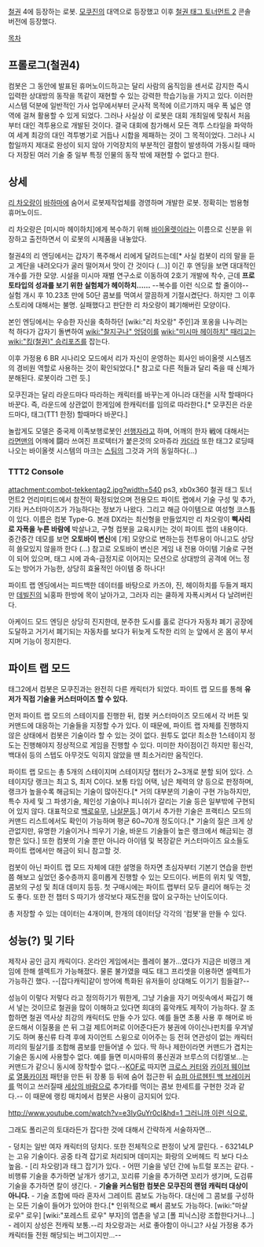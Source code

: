 [[철권]] 4에 등장하는 로봇. [[모쿠진]]의 대역으로 등장했고 이후 [[철권 태그 토너먼트 2]] 콘솔 버전에 등장했다.

[[목차]]

== 프롤로그(철권4) ==
컴봇은 그 동안에 발표된 휴머노이드하고는 달리 사람의 움직임을 센서로 감지한 즉시 입력한 상대방의 동작을 똑같이 재현할 수 있는 강력한 학습기능을 가지고 있다. 이러한 시스템 덕분에 일반적인 가사 업무에서부터 군사적 목적에 이르기까지 매우 폭 넓은 영역에 걸쳐 활용할 수 있게 되었다.
그러나 사실상 이 로봇은 대회 개최일에 맞춰서 처음부터 대인 격투용으로 개발된 것이다. 결국 대회에 참가해서 모든 격투 스타일을 파악하여 세계 최강의 대인 격투병기로 거듭나 시합을 제패하는 것이 그 목적이었다.
그러나 시합일까지 제대로 완성이 되지 않아 기억장치의 부분적인 결함이 발생하여 가동시킬 때마다 저장된 여러 기술 중 일부 특정 인물의 동작 밖에 재현할 수 없다고 한다. 

== 상세 ==
[[리 차오랑]]이 [[바하마]]에 숨어서 로봇제작업체를 경영하며 개발한 로봇. 정확히는 범용형 휴머노이드.

리 차오랑은 [미시마 헤이하치]에게 복수하기 위해 [[바이올렛]]이라는 이름으로 신분을 위장하고 출전하면서 이 로봇의 시제품을 내놓았다.

철권4의 리 엔딩에서는 갑자기 폭주해서 리에게 달려드는데[* 사실 컴봇이 리의 말을 듣고 계단을 내려오다가 굴러 떨어져서 맛이 간 것이다 (...)] 이긴 후 엔딩을 보면 대대적인 개수를 가한 모양. 시설을 미시마 재벌 연구소로 이동하여 2호기 개발에 착수, 근데 '''프로토타입의 성과를 보기 위한 실험체가 헤이하치......''' --복수를 이런 식으로 할 줄이야-- 실험 개시 후 10.23초 만에 50단 콤보를 먹여서 깔끔하게 기절시켰단다. 하지만 그 이후 스토리에 대해서는 불명. 실패했다고 판단한 리 차오랑이 폐기해버린 모양이다.

본인 엔딩에서는 우승한 자신을 축하하던 [wiki:"리 차오랑" 주인]과 포옹을 나누려는 척 하다가 갑자기 돌변하여 [[wiki:"찰지구나" 엉덩이를]] [[wiki:"미시마 헤이하치" 때리고는]] [[wiki:"킹(철권)" 승리포즈]]를 잡는다.

이후 가정용 6 BR 시나리오 모드에서 리가 자신이 운영하는 회사인 바이올렛 시스템즈의 경비원 역할로 사용하는 것이 확인되었다.[* 참고로 다른 적들과 달리 죽을 때 신체가 분해된다. 로봇이라 그런 듯.]

모쿠진과는 달리 라운드마다 따라하는 캐릭터를 바꾸는게 아니라 대전을 시작 할때마다 바꾼다. 즉, 라운드에 상관없이 한게임에 한캐릭터를 임의로 따라한다.[* 모쿠진은 라운드마다, 태그(TT1 한정) 할때마다 바꾼다.]

놀랍게도 모델은 중국제 이족보행로봇인 [[선행자]]라고 하며, 어깨의 한자 戦에 대해서는[[라면맨]]의 어깨에 闘라 쓰여진 프로텍터가 붙은것의 오마쥬라 [[카더라]]  또한 태그2 로딩때 나오는 바이올렛 시스템의 마크는 [[스팀]]의 그것과 거의 동일하다(...)

=== TTT2 Console ===
attachment:combot-tekkentag2.jpg?width=540
ps3, xb0x360 철권 태그 토너먼트2 언리미티드에서 참전이 확정되었으며 전용모드 파이트 랩에서 기술 구성 및 추가, 기타 커스터마이즈가 가능하다는 정보가 나왔다. 그리고 해금 아이템으로 여성형 코스튬이 있다. 이름은 컴봇 Type-G.
{{{#!html
<iframe width="560" height="315" src="http://www.youtube.com/embed/VzTtJY4Pkak" frameborder="0" allowfullscreen></iframe>
}}}
본래 DX라는 최신형을 만들었지만 리 차오랑이 '''삑사리로 자폭을 누른 바람에''' 박살나고, 구형 컴봇을 교육시키는 것이 파이트 랩의 내용이다.  중간중간 데모를 보면 '''오토바이 변신'''에 [개] 모양으로 변하는등 전투용이 아니고도 상당히 쓸모있지 않을까 한다 (...) 참고로 오토바이 변신은 게임 내 전용 아이템 기술로 구현이 되어 있으며, 태그 시에 과속-급정지로 이어지는 모션으로 상대방의 공격에 어느 정도는 방어가 가능한, 상당히 효율적인 아이템 중 하나다!

파이트 랩 엔딩에서는 피드백한 데이터를 바탕으로 카즈야, 진, 헤이하치를 두들겨 패지만 [[데빌진]]의 뇌홍파 한방에 목이 날아가고, 그러자 리는 쿨하게 자폭시켜서 다 날려버린다.

아케이드 모드 엔딩은 상당히 진지한데, 분주한 도시를 홀로 걷다가 자동차 폐기 공장에 도달하고 거기서 폐기되는 자동차를 보다가 뒤늦게 도착한 리의 눈 앞에서 온 몸이 부서지며 기능이 정지한다.


== 파이트 랩 모드 ==

태그2에서 컴봇은 모쿠진과는 완전히 다른 캐릭터가 되었다. 파이트 랩 모드를 통해 '''유저가 직접 기술을 커스터마이즈 할 수 있다.'''

먼저 파이트 랩 모드의 스테이지를 진행한 뒤, 컴봇 커스터마이즈 모드에서 각 버튼 및 커맨드에 대응하는 기술들을 지정할 수가 있다. 이 때문에, 파이트 랩 자체를 진행하지 않은 상태에서 컴봇은 기술이라 할 수 있는 것이 없다. 원투도 없다! 최소한 1스테이지 정도는 진행해야지 정상적으로 게임을 진행할 수 있다. 미미한 차이점이긴 하지만 횡신각, 백대쉬 등의 스텝도 아무것도 익히지 않았을 땐 최소거리만 움직인다.

파이트 랩 모드는 총 5개의 스테이지며 스테이지당 챕터가 2~3개로 분할 되어 있다. 스테이지당 랭크는 최고 S, 최저 C이다. 보통 타임 어택, 남은 체력의 양 등으로 판정하며, 랭크가 높을수록 해금되는 기술이 많아진다.[* 거의 대부분의 기술이 구현 가능하지만, 특수 자세 및 그 파생기술, 체인성 기술이나 피니쉬가 갈리는 기술 등은 일부밖에 구현되어 있지 않다. 대표적으로 [[백로유무]], [[나살문]]등.] 여기서 추가한 기술은 프랙티스 모드의 커맨드 리스트에서도 확인이 가능하며 평균 60~70개 정도이다.[* 기술의 질은 크게 상관없지만, 유명한 기술이거나 띄우기 기술, 바운드 기술들이 높은 랭크에서 해금되는 경향은 있다.] 또한 컴봇의 기술 뿐만 아니라 아이템 및 복장같은 커스터마이즈 요소들도 파이트 랩에서만 해금이 되니 참고할 것.

컴봇이 아닌 파이트 랩 모드 자체에 대한 설명을 하자면 초심자부터 기본기 연습을 한번쯤 해보고 싶었던 중수층까지 흥미롭게 진행할 수 있는 모드이다. 버튼의 위치 및 역할, 콤보의 구성 및 최대 데미지 등등. 첫 구매시에는 파이트 랩부터 모두 클리어 해두는 것도 좋다. 또한 전 챕터 S 따기가 생각보다 재도전을 많이 요구하는 난이도이다.

총 저장할 수 있는 데이터는 4개이며, 한개의 데이터당 각각의 '컴봇'을 만들 수 있다.


== 성능(?) 및 기타 ==

제작사 공인 금지 캐릭이다. 온라인 게임에서는 플레이 불가...였다가 지금은 비랭크 게임에 한해 셀렉트가 가능해졌다. 물론 불가였을 때도 태그 프리셋을 이용하면 셀렉트가 가능하긴 했다. --[잡다캐릭]같이 방어에 특화된 유저들이 상대해도 이기기 힘들걸?--

성능이 이렇다 저렇다 라고 정의하기가 뭐한게, 그냥 기술을 자기 머릿속에서 짜깁기 해서 넣는 것이므로 철권을 많이 이해하고 있다면 희대의 흉악캐도 제작이 가능하다. 잘 조합하면 철권 역사상 최강의 캐릭터도 만들 수가 있다. 예를 들면 초풍 사용 후 해머로 바운드해서 이질풍을 쓴 뒤 그걸 제트어퍼로 이어준다든가 붕권에 아이신나펀치를 우겨넣기도 하며 풍신류 타격 후에 자이언트 스윙으로 이어주는 등 전혀 연관성이 없는 캐릭터끼리의 필살기를 조합해 콤보를 만들어낼 수 있다. 딱 하나 제한이라면 커맨드가 겹치는 기술은 동시에 사용할수 없다. 예를 들면 미시마류의 풍신권과 브루스의 더킹엘보...는 커맨드가 같으니 동시에 장착할수 없다.--[[KOF]]로 따지면 [[크로스 커터]]와 [[카이저 웨이브]]로 [[열풍카이저]] 패턴을 만든 뒤 장풍 등 뒤에 숨어 접근한 뒤 [[슈퍼 아르헨틴 백 브레이커]]를 먹이고 쓰러질때 [[세상의 바람]]으로 추가타를 먹이는 콤보 한세트를 구현한 것과 같다.-- 이 때문에 랭킹 매치에서 컴봇은 사용이 금지되어 있다.

[[http://www.youtube.com/watch?v=e3IyGuYr0cI&hd=1 그러니까 이런 식으로.]]

그래도 폴리곤의 토대라든가 잡다한 것에 대해서 간략하게 서술하자면...

- 덩치는 일반 여자 캐릭터의 덩치다. 또한 전체적으로 판정이 낮게 깔린다.
- 63214LP는 고유 기술이다. 공중 타격 잡기로 처리되며 데미지는 화랑의 오버헤드 킥 보다 다소 높음.
- [리 차오랑]과 태그 잡기가 있다.
- 어떤 기술을 넣던 간에 뉴트럴 포즈는 같다.
- 비행류 기술을 추가하면 날개가 생기고, 꼬리류 기술을 추가하면 꼬리가 생기며, 도검류 기술을 추가하면 칼이 생긴다.
- '''기술을 커스텀한 컴봇은 모쿠진의 랜덤 캐릭터 대상이 아니다.'''
- 기술 조합에 따라 혼자서 그레이트 콤보도 가능하다. 대신에 그 콤보를 구성하는 모든 기술이 들어가 있어야 한다.[* 인위적으로 빼서 콤보도 가능하다. [wiki:"마샬 로우" 로우] [wiki:"포레스트 로우" 부자]의 엽촌을 넣고 [폴 피닉스]랑 조합한다거나...]
- 레이지 상성은 전캐릭 보통.--리 차오랑과는 서로 좋아함이 아니고? 사실 가정용 추가캐릭터들 전원 해당되는 버그이지만...--
